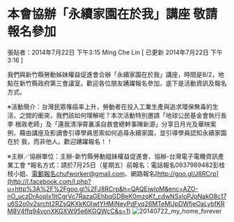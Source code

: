 # 本會協辦「永續家園在於我」講座 敬請報名參加

張貼者：2014年7月22日 下午3:15 Ming Che Lin  [ 已更新 2014年7月22日 下午3:16 ]

我們與新竹縣勞動姊妹權益促進會合辦「永續家園在於我」講座，時間是8/2，地點在新竹縣政府第三會議室。歡迎各位朋友踴躍報名參加，底下是活動資訊及報名方式。  

※活動簡介：台灣民眾罹癌率上升，勞動者在投入工業生產與追求環保無毒的生活，之間的衝突，我們該如何理解呢？本次活動特別邀請「地球公民基金會執行長李 根政老師」及「還我清淨霄裏溪自救會總幹事陳新源」分享日月光及華映案例，藉由講座及影讀會引導學員思索如何追尋永續家園，並引導學員認知永續家園在於 我，而非他人。歡迎踴躍報名！！  

※主辦／協辦單位：主辦-新竹縣勞動姐妹權益促進會、協辦-台灣電子電機資訊產業工會 *報名方式：請於7月25日（星期五）前報名：電話報名0937989482彭桂枝小姐、電郵報名chufworker@gmail.com、網路報名[http://goo.gl/J8RCrp](http://l.facebook.com/l.php?u=http%3A%2F%2Fgoo.gl%2FJ8RCrp&h=QAQEiwloM&enc=AZO-nO_uczDrAoplx1ltCgrVc7RazaGEhbqGDBeK0mzqKf_cdwNSxloPJpNakO8c17u6S2o0v2srcht2RZsQKXkKOIwtYHMiNeyPdFvq26MTeMUpDWfjeOaLybfKRM8V4ffq94vonXKGXW95e6KGQWcC&s=1)  ![20140722_my_home_forever](/images/20140722_my_home_forever.jpg)